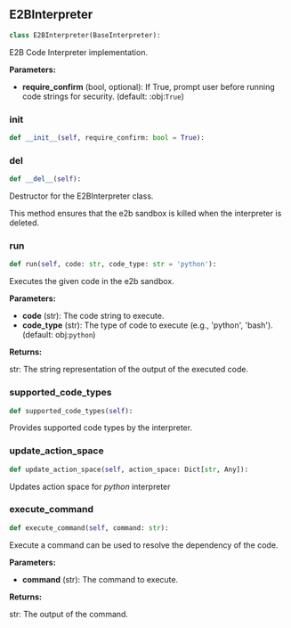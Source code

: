 <a id="camel.interpreters.e2b_interpreter"></a>

<a id="camel.interpreters.e2b_interpreter.E2BInterpreter"></a>

## E2BInterpreter

```python
class E2BInterpreter(BaseInterpreter):
```

E2B Code Interpreter implementation.

**Parameters:**

- **require_confirm** (bool, optional): If True, prompt user before running code strings for security. (default: :obj:`True`)

<a id="camel.interpreters.e2b_interpreter.E2BInterpreter.__init__"></a>

### __init__

```python
def __init__(self, require_confirm: bool = True):
```

<a id="camel.interpreters.e2b_interpreter.E2BInterpreter.__del__"></a>

### __del__

```python
def __del__(self):
```

Destructor for the E2BInterpreter class.

This method ensures that the e2b sandbox is killed when the
interpreter is deleted.

<a id="camel.interpreters.e2b_interpreter.E2BInterpreter.run"></a>

### run

```python
def run(self, code: str, code_type: str = 'python'):
```

Executes the given code in the e2b sandbox.

**Parameters:**

- **code** (str): The code string to execute.
- **code_type** (str): The type of code to execute (e.g., 'python', 'bash'). (default: obj:`python`)

**Returns:**

  str: The string representation of the output of the executed code.

<a id="camel.interpreters.e2b_interpreter.E2BInterpreter.supported_code_types"></a>

### supported_code_types

```python
def supported_code_types(self):
```

Provides supported code types by the interpreter.

<a id="camel.interpreters.e2b_interpreter.E2BInterpreter.update_action_space"></a>

### update_action_space

```python
def update_action_space(self, action_space: Dict[str, Any]):
```

Updates action space for *python* interpreter

<a id="camel.interpreters.e2b_interpreter.E2BInterpreter.execute_command"></a>

### execute_command

```python
def execute_command(self, command: str):
```

Execute a command can be used to resolve the dependency of the
code.

**Parameters:**

- **command** (str): The command to execute.

**Returns:**

  str: The output of the command.
